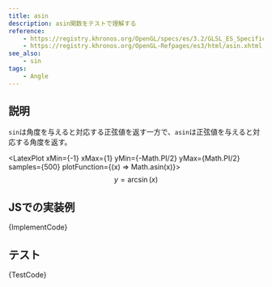 ```yaml
---
title: asin
description: asin関数をテストで理解する
reference:
    - https://registry.khronos.org/OpenGL/specs/es/3.2/GLSL_ES_Specification_3.20.html#angle-and-trigonometry-functions
    - https://registry.khronos.org/OpenGL-Refpages/es3/html/asin.xhtml
see_also:
    - sin
tags:
    - Angle
---
```



## 説明

`sin`は角度を与えると対応する正弦値を返す一方で、`asin`は正弦値を与えると対応する角度を返す。

<LatexPlot xMin={-1} xMax={1} yMin={-Math.PI/2} yMax={Math.PI/2} samples={500} plotFunction={(x) => Math.asin(x)}>
$$
y = \arcsin(x)
$$
</LatexPlot>

## JSでの実装例

<CodeBlock language="ts">{ImplementCode}</CodeBlock>

## テスト

<CodeBlock language="js">{TestCode}</CodeBlock>
